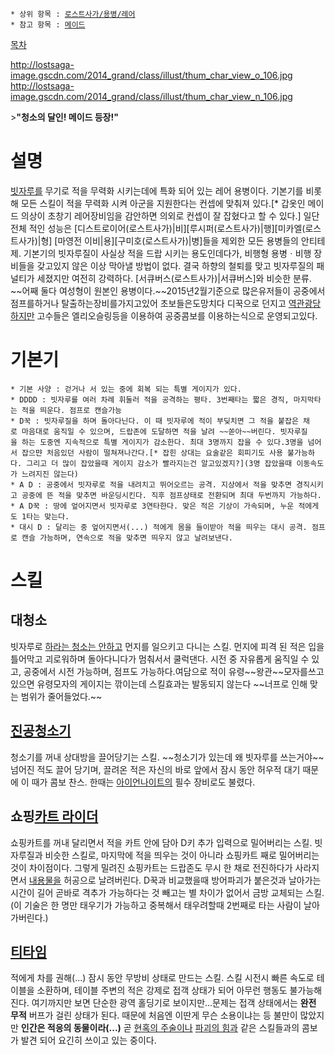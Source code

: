  * 상위 항목 : [[로스트사가/용병/레어]]
 * 참고 항목 : [[메이드]]

[[목차]]

http://lostsaga-image.gscdn.com/2014_grand/class/illust/thum_char_view_o_106.jpg
http://lostsaga-image.gscdn.com/2014_grand/class/illust/thum_char_view_n_106.jpg

>'''"청소의 달인! 메이드 등장!"'''

= 설명 =
[[빗자루]]를 무기로 적을 무력화 시키는데에 특화 되어 있는 레어 용병이다. 기본기를 비롯해 모든 스킬이 적을 무력화 시켜 아군을 지원한다는 컨셉에 맞춰져 있다.[* 갑옷인 메이드 의상이 초창기 레어장비임을 감안하면 의외로 컨셉이 잘 잡혔다고 할 수 있다.] 일단 전체 적인 성능은 [디스트로이어(로스트사가)|비][루시퍼(로스트사가)|행][미카엘(로스트사가)|형] [마영전 이비|용][구미호(로스트사가)|병]들을 제외한 모든 용병들의 안티테제. 기본기의 빗자루질이 사실상 적을 드랍 시키는 용도인데다가, 비행형 용병ㆍ비행 장비들을 갖고있지 않은 이상 막아낼 방법이 없다. 결국 하향의 철퇴를 맞고 빗자루질의 패널티가 세졌지만 여전히 강력하다. [서큐버스(로스트사가)|서큐버스]와 비슷한 분류. ~~어째 둘다 여성형이 원본인 용병이다.~~2015년2월기준으로 많은유저들이 공중에서 점프를하거나 탈출하는장비를가지고있어 초보들은도망치다 디꾹으로 던지고 [[역관광]]당하지만 고수들은 엘리오슬링등을 이용하여 공중콤보를 이용하는식으로 운영되고있다.

= 기본기 =
 * 기본 사양 : 걷거나 서 있는 중에 회복 되는 특별 게이지가 있다.
 * DDDD : 빗자루를 여러 차례 휘둘러 적을 공격하는 평타. 3번째타는 짧은 경직, 마지막타는 적을 띄운다. 점프로 캔슬가능
 * D꾹 : 빗자루질을 하며 돌아다닌다. 이 때 빗자루에 적이 부딪치면 그 적을 붙잡은 채로 마음대로 움직일 수 있으며, 드랍존에 도달하면 적을 날려 ~~쏟아~~버린다. 빗자루질을 하는 도중엔 지속적으로 특별 게이지가 감소한다. 최대 3명까지 잡을 수 있다.3명을 넘어서 잡으먄 처음있던 사람이 떨쳐져나간다.[* 잡힌 상대는 요술같은 회피기도 사용 불가능하다. 그리고 더 많이 잡았을때 게이지 감소가 빨라지는건 알고있겠지?](3명 잡았을때 이동속도가 느려지진 않는다)
 * A D : 공중에서 빗자루로 적을 내려치고 뛰어오르는 공격. 지상에서 적을 맞추면 경직시키고 공중에 뜬 적을 맞추면 바운딩시킨다. 직후 점프상태로 전환되며 최대 두번까지 가능하다.
 * A D꾹 : 땅에 엎어지면서 빗자루로 3연타한다. 맞은 적은 기상이 가속되며, 누운 적에게도 1타는 맞는다.
 * 대시 D : 달리는 중 엎어지면서(...) 적에게 몸을 들이받아 적을 띄우는 대시 공격. 점프로 캔슬 가능하며, 연속으로 적을 맞추면 띄우지 않고 날려보낸다.

= 스킬 =
== 대청소 ==
빗자루로 [[하라는 공부는 안하고|하라는 청소는 안하고]] 먼지를 일으키고 다니는 스킬. 먼지에 피격 된 적은 입을 틀어막고 괴로워하며 돌아다니다가 멈춰서서 쿨럭댄다. 시전 중 자유롭게 움직일 수 있고, 공중에서 시전 가능하며, 점프도 가능하다.여담으로 적이 유령~~왕관~~모자를쓰고있으면 유령모자의 게이지는 깎이는데 스킬효과는 발동되지 않는다
~~너프로 인해 맞는 범위가 줄어들었다.~~

== [[진공]]청소기 ==
청소기를 꺼내 상대방을 끌어당기는 스킬. ~~청소기가 있는데 왜 빗자루를 쓰는거야~~ 넘어진 적도 끌어 당기며, 끌려온 적은 자신의 바로 앞에서 잠시 동안 허우적 대기 때문에 이 때가 콤보 찬스. 한때는 [[아이언나이트]]의 필수 장비로도 불렸다.

== 쇼핑[[카트라이더|카트 라이더]] ==
쇼핑카트를 꺼내 달리면서 적을 카트 안에 담아 D키 추가 입력으로 밀어버리는 스킬. 빗자루질과 비슷한 스킬로, 마지막에 적을 띄우는 것이 아니라 쇼핑카트 째로 밀어버리는 것이 차이점이다. 그렇게 밀려진 쇼핑카트는 드랍존도 무시 한 채로 전진하다가 사라지면서 [[적|내용물]]을 허공으로 날려버린다. D꾹과 비교했을때 방어파괴가 붙은것과 날아가는 시간이 길어 곧바로 격추가 가능하다는 것 빼고는 별 차이가 없어서 금방 교체되는 스킬.
(이 기술은 한 명만 태우기가 가능하고 중복해서 태우려할때 2번째로 타는 사람이 날아가버린다.)

== [[티타임]] ==
적에게 차를 권해(...) 잠시 동안 무방비 상태로 만드는 스킬. 스킬 시전시 빠른 속도로 테이블을 소환하며, 테이블 주변의 적은 강제로 접객 상태가 되어 아무런 행동도 불가능해진다. 여기까지만 보면 단순한 광역 홀딩기로 보이지만...문제는 접객 상태에서는 '''완전 무적''' 버프가 걸린 상태가 된다. 때문에 처음엔 이딴게 무슨 소용이냐는 등 불만이 많았지만 '''인간은 적응의 동물이라(...)''' 곧 [[암흑주술사|현혹의 주술]]이나 [[루시퍼(로스트사가)|파괴의 힘]]과 같은 스킬들과의 콤보가 발견 되어 요긴히 쓰이고 있는 중이다.
